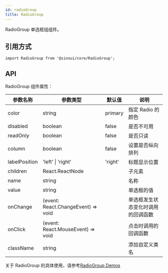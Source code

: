 ```yaml
---
id: radioGroup
title: RadioGroup
---
```


RadioGroup 单选框组组件。

## 引用方式

```tsx
import RadioGroup from '@sinoui/core/RadioGroup';
```

## API

RadioGroup 组件属性：

| 参数名称      | 参数类型                           | 默认值  | 说明                               |
| ------------- | ---------------------------------- | ------- | ---------------------------------- |
| color         | string                             | primary | 指定 Radio 的颜色                  |
| disabled      | boolean                            | false   | 是否不可用                         |
| readOnly      | boolean                            | false   | 是否只读                           |
| column        | boolean                            | false   | 设置是否纵向排列                   |
| labelPosition | 'left' \| 'right'                  | 'right' | 标题显示位置                       |
| children      | React.ReactNode                    |         | 子元素                             |
| name          | string                             |         | 名称                               |
| value         | string                             |         | 单选框的值                         |
| onChange      | (event: React.ChangeEvent) => void |         | 单选框发生状态变化时调用的回调函数 |
| onClick       | (event: React.MouseEvent) => void  |         | 点击时调用的回调函数               |
| className     | string                             |         | 添加自定义类名                     |

关于 RadioGroup 的具体使用，请参考[RadioGroup Demos](/docs/components/radioGroup)
